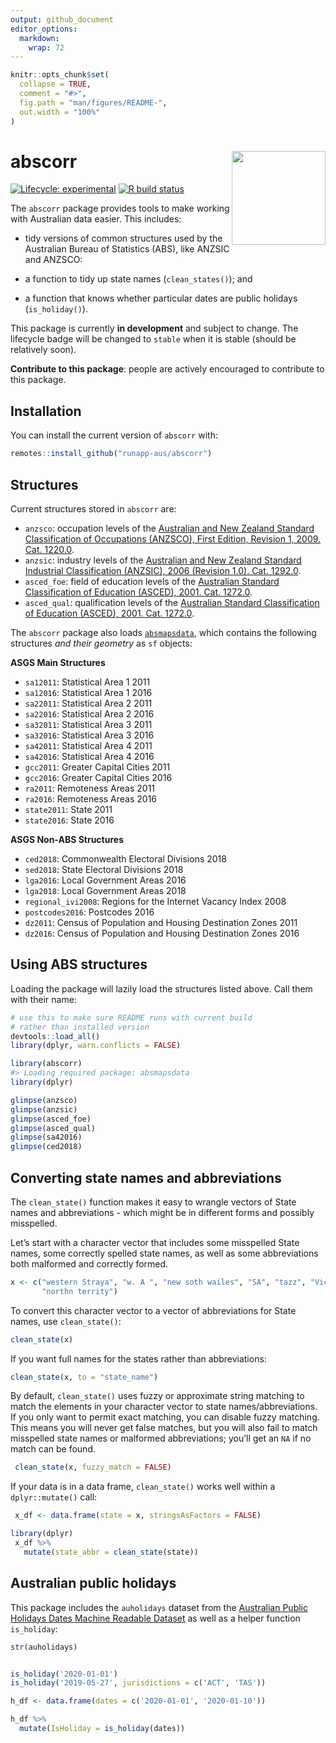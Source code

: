 ```yaml
---
output: github_document
editor_options: 
  markdown: 
    wrap: 72
---
```


<!-- README.md is generated from README.Rmd. Please edit that file -->

```r
knitr::opts_chunk$set(
  collapse = TRUE,
  comment = "#>",
  fig.path = "man/figures/README-",
  out.width = "100%"
)
```

# abscorr <img src="man/figures/apple-touch-icon-152x152.png" align="right" style="height:150px"/>

<!-- badges: start -->

[![Lifecycle:
experimental](https://img.shields.io/badge/lifecycle-experimental-orange.svg)](https://www.tidyverse.org/lifecycle/#experimental)
[![R build
status](https://github.com/runapp-aus/abscorr/workflows/R-CMD-check/badge.svg)](https://github.com/runapp-aus/abscorr/actions)

<!-- badges: end -->

The `abscorr` package provides tools to make working with Australian
data easier. This includes:

-   tidy versions of common structures used by the Australian Bureau of
    Statistics (ABS), like ANZSIC and ANZSCO:

-   a function to tidy up state names (`clean_states()`); and

-   a function that knows whether particular dates are public holidays
    (`is_holiday()`).

This package is currently **in development** and subject to change. The
lifecycle badge will be changed to `stable` when it is stable (should be
relatively soon).

**Contribute to this package**: people are actively encouraged to
contribute to this package.

## Installation

You can install the current version of `abscorr` with:

``` r
remotes::install_github("runapp-aus/abscorr")
```

## Structures

Current structures stored in `abscorr` are:

-   `anzsco`: occupation levels of the [Australian and New Zealand
    Standard Classification of Occupations (ANZSCO), First Edition,
    Revision 1, 2009. Cat.
    1220.0](https://www.abs.gov.au/AUSSTATS/abs@.nsf/DetailsPage/1220.0First%20Edition,%20Revision%201?OpenDocument).
-   `anzsic`: industry levels of the [Australian and New Zealand
    Standard Industrial Classification (ANZSIC), 2006 (Revision 1.0).
    Cat.
    1292.0](https://www.abs.gov.au/ausstats/abs@.nsf/0/20C5B5A4F46DF95BCA25711F00146D75?opendocument).
-   `asced_foe`: field of education levels of the [Australian Standard
    Classification of Education (ASCED), 2001. Cat.
    1272.0](https://www.abs.gov.au/ausstats/abs@.nsf/mf/1272.0).
-   `asced_qual`: qualification levels of the [Australian Standard
    Classification of Education (ASCED), 2001. Cat.
    1272.0](https://www.abs.gov.au/ausstats/abs@.nsf/mf/1272.0).

The `abscorr` package also loads
[`absmapsdata`](https://github.com/wfmackey/absmapsdata), which contains
the following structures *and their geometry* as `sf` objects:

**ASGS Main Structures**

-   `sa12011`: Statistical Area 1 2011
-   `sa12016`: Statistical Area 1 2016
-   `sa22011`: Statistical Area 2 2011
-   `sa22016`: Statistical Area 2 2016
-   `sa32011`: Statistical Area 3 2011
-   `sa32016`: Statistical Area 3 2016
-   `sa42011`: Statistical Area 4 2011
-   `sa42016`: Statistical Area 4 2016
-   `gcc2011`: Greater Capital Cities 2011
-   `gcc2016`: Greater Capital Cities 2016
-   `ra2011`: Remoteness Areas 2011
-   `ra2016`: Remoteness Areas 2016
-   `state2011`: State 2011
-   `state2016`: State 2016

**ASGS Non-ABS Structures**

-   `ced2018`: Commonwealth Electoral Divisions 2018
-   `sed2018`: State Electoral Divisions 2018
-   `lga2016`: Local Government Areas 2016
-   `lga2018`: Local Government Areas 2018
-   `regional_ivi2008`: Regions for the Internet Vacancy Index 2008
-   `postcodes2016`: Postcodes 2016
-   `dz2011`: Census of Population and Housing Destination Zones 2011
-   `dz2016`: Census of Population and Housing Destination Zones 2016

## Using ABS structures

Loading the package will lazily load the structures listed above. Call
them with their name:

```r
# use this to make sure README runs with current build
# rather than installed version
devtools::load_all()
library(dplyr, warn.conflicts = FALSE)
```

```r
library(abscorr)
#> Loading required package: absmapsdata
library(dplyr)
```

```r
glimpse(anzsco)
glimpse(anzsic)
glimpse(asced_foe)
glimpse(asced_qual)
glimpse(sa42016)
glimpse(ced2018)
```

## Converting state names and abbreviations

The `clean_state()` function makes it easy to wrangle vectors of State names and abbreviations - which might be in different forms and possibly
misspelled.

Let's start with a character vector that includes some misspelled State names,
some correctly spelled state names, as well as some abbreviations both malformed
and correctly formed.

```r

x <- c("western Straya", "w. A ", "new soth wailes", "SA", "tazz", "Victoria",
       "northn territy")

```

To convert this character vector to a vector of abbreviations for State names,
 use `clean_state()`:

```r
clean_state(x)

```

If you want full names for the states rather than abbreviations:

```r

clean_state(x, to = "state_name")

```

By default, `clean_state()` uses fuzzy or approximate string matching to match the 
elements in your character vector to state names/abbreviations. If you only want
to permit exact matching, you can disable fuzzy matching. This means you will 
never get false matches, but you will also fail to match misspelled state names 
or malformed abbreviations; you'll get an `NA` if no match can be found.

```r
 clean_state(x, fuzzy_match = FALSE)

```

If your data is in a data frame, `clean_state()` works well within a `dplyr::mutate()` call:

```r

 x_df <- data.frame(state = x, stringsAsFactors = FALSE)

library(dplyr)
 x_df %>% 
   mutate(state_abbr = clean_state(state))
```

## Australian public holidays
This package includes the `auholidays` dataset from the [Australian Public Holidays Dates Machine Readable Dataset](https://data.gov.au/data/dataset/australian-holidays-machine-readable-dataset) as well as a helper function `is_holiday`:

```r
str(auholidays)


is_holiday('2020-01-01')
is_holiday('2019-05-27', jurisdictions = c('ACT', 'TAS'))

h_df <- data.frame(dates = c('2020-01-01', '2020-01-10'))

h_df %>%
  mutate(IsHoliday = is_holiday(dates))
```

